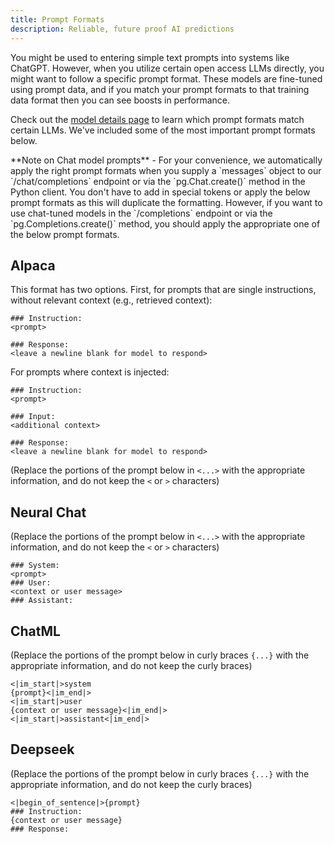 ```yaml
---
title: Prompt Formats
description: Reliable, future proof AI predictions
---
```


You might be used to entering simple text prompts into systems like ChatGPT. However, when you utilize certain open access LLMs directly, you might want to follow a specific prompt format. These models are fine-tuned using prompt data, and if you match your prompt formats to that training data format then you can see boosts in performance.

Check out the [model details page](details) to learn which prompt formats match certain LLMs. We've included some of the most important prompt formats below.


<Callout type="info" emoji="ℹ️">
  **Note on Chat model prompts** - For your convenience, we automatically apply
  the right prompt formats when you supply a `messages` object to our
  `/chat/completions` endpoint or via the `pg.Chat.create()` method in the
  Python client. You don't have to add in special tokens or apply the below
  prompt formats as this will duplicate the formatting. However, if you want to
  use chat-tuned models in the `/completions` endpoint or via the
  `pg.Completions.create()` method, you should apply the appropriate one of the
  below prompt formats.
</Callout>

## Alpaca

This format has two options. First, for prompts that are single instructions, without relevant context (e.g., retrieved context):

```
### Instruction:
<prompt>

### Response:
<leave a newline blank for model to respond>
```

For prompts where context is injected:

```
### Instruction:
<prompt>

### Input:
<additional context>

### Response:
<leave a newline blank for model to respond>
```

(Replace the portions of the prompt below in `<...>` with the appropriate information, and do not keep the `<` or `>` characters)

## Neural Chat

(Replace the portions of the prompt below in `<...>` with the appropriate information, and do not keep the `<` or `>` characters)

```
### System:
<prompt>
### User:
<context or user message>
### Assistant:
```

## ChatML

(Replace the portions of the prompt below in curly braces `{...}` with the appropriate information, and do not keep the curly braces)

```
<|im_start|>system
{prompt}<|im_end|>
<|im_start|>user
{context or user message}<|im_end|>
<|im_start|>assistant<|im_end|>
```

## Deepseek

(Replace the portions of the prompt below in curly braces `{...}` with the appropriate information, and do not keep the curly braces)

```
<|begin_of_sentence|>{prompt}
### Instruction:
{context or user message}
### Response:
```